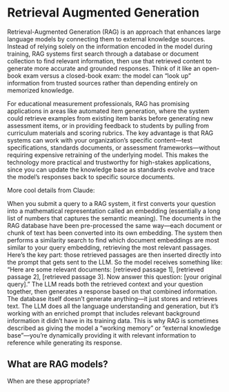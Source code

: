 # Retrieval Augmented Generation

Retrieval-Augmented Generation (RAG) is an approach that enhances large language models by connecting them to external knowledge sources. Instead of relying solely on the information encoded in the model during training, 
RAG systems first search through a database or document collection to find relevant information, then use that retrieved content to generate more accurate and grounded responses. 
Think of it like an open-book exam versus a closed-book exam: the model can "look up" information from trusted sources rather than depending entirely on memorized knowledge.

For educational measurement professionals, RAG has promising applications in areas like automated item generation, where the system could retrieve examples from existing item banks before generating new assessment items, or in providing feedback to students by pulling from curriculum materials and scoring rubrics. 
The key advantage is that RAG systems can work with your organization's specific content—test specifications, standards documents, or assessment frameworks—without requiring expensive retraining of the underlying model. 
This makes the technology more practical and trustworthy for high-stakes applications, since you can update the knowledge base as standards evolve and trace the model's responses back to specific source documents.

More cool details from Claude:

When you submit a query to a RAG system, it first converts your question into a mathematical representation called an embedding (essentially a long list of numbers that captures the semantic meaning). The documents in the RAG database have been pre-processed the same way—each document or chunk of text has been converted into its own embedding. The system then performs a similarity search to find which document embeddings are most similar to your query embedding, retrieving the most relevant passages.
Here's the key part: those retrieved passages are then inserted directly into the prompt that gets sent to the LLM. So the model receives something like: "Here are some relevant documents: [retrieved passage 1], [retrieved passage 2], [retrieved passage 3]. Now answer this question: [your original query]." The LLM reads both the retrieved context and your question together, then generates a response based on that combined information. The database itself doesn't generate anything—it just stores and retrieves text. The LLM does all the language understanding and generation, but it's working with an enriched prompt that includes relevant background information it didn't have in its training data.
This is why RAG is sometimes described as giving the model a "working memory" or "external knowledge base"—you're dynamically providing it with relevant information to reference while generating its response.

## What are RAG models?

When are these appropriate?